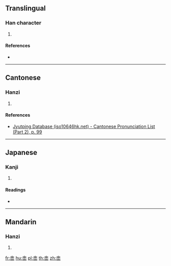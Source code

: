 ==Translingual==

===Han character===
{{Han char|rn=46|rad=山|as=07|sn=10|four=80779|canj=OMDU|ids=⿱余山}}

# {{defn|Han|sort=山07}}

====References====
* {{Han ref|kx=0312.070|dkj=08111|dj=0612.130|hdz=10775.040|uh=5CF9|ud=23801|bh=D172|bd=53618}}

----

==Cantonese==

===Hanzi===
{{yue-hanzi|jyut=[[tou4]]|y=tou4}}

# {{defn|lang=yue|sort=山07}}

====References====
* [http://www.iso10646hk.net/jp/document/download.jsp Jyutping Database (iso10646hk.net) - Cantonese Pronunciation List (Part 2), p. 99]

----

==Japanese==

===Kanji===
{{ja-kanji|grade=|rs=山07}}

# {{defn|lang=ja|sort=山07}}

====Readings====
* {{ja-readings|on=[[と]] (to)|kun=}}

----

==Mandarin==

===Hanzi===
{{cmn-hanzi|pin=[[tú]] ([[tu2]])|wg=t'u<sup>2</sup>}}

# {{defn|lang=cmn|sort=山07}}

[[fr:峹]]
[[hu:峹]]
[[pl:峹]]
[[th:峹]]
[[zh:峹]]